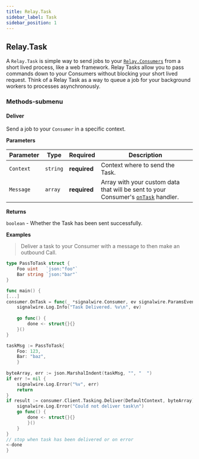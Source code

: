 ```yaml
---
title: Relay.Task
sidebar_label: Task
sidebar_position: 1
---
```


[link]: /sdks/reference/realtime-sdk/v2/sdks/golang/consumer
[link-1]: /sdks/reference/realtime-sdk/v2/sdks/golang/consumer#ontask

## Relay.Task

A `Relay.Task` is simple way to send jobs to your [`Relay.Consumers`][link] from a short lived process, like a web framework. Relay Tasks allow you to pass commands down to your Consumers without blocking your short lived request. Think of a Relay Task as a way to queue a job for your background workers to processes asynchronously.


### Methods-submenu

<div class="method-definitions"></div>

#### Deliver

Send a job to your `Consumer` in a specific context.


**Parameters**

| Parameter | Type | Required | Description |
| --------- | ---- | -------- | ----------- |
| `Context` | `string` | **required** | Context where to send the Task. |
| `Message` | `array` | **required** | Array with your custom data that will be sent to your Consumer's [`onTask`][link-1] handler. |

**Returns**

`boolean` - Whether the Task has been sent successfully.

**Examples**

> Deliver a task to your Consumer with a message to then make an outbound Call.

```go
type PassToTask struct {
	Foo uint   `json:"foo"`
	Bar string `json:"bar"`
}

func main() {
[...]
consumer.OnTask = func(_ *signalwire.Consumer, ev signalwire.ParamsEventTaskingTask) {
	signalwire.Log.Info("Task Delivered. %v\n", ev)
	  
	go func() {
		done <- struct{}{}
	}()
}

taskMsg := PassToTask{
	Foo: 123,
	Bar: "baz",
	}
		 
byteArray, err := json.MarshalIndent(taskMsg, "", "  ")
if err != nil {
	signalwire.Log.Error("%v", err)
	return
}
if result := consumer.Client.Tasking.Deliver(DefaultContext, byteArray); !result {
	signalwire.Log.Error("Could not deliver task\n")
	go func() {
		done <- struct{}{}
		}()
	}
}
// stop when task has been delivered or on error
<-done
}
```